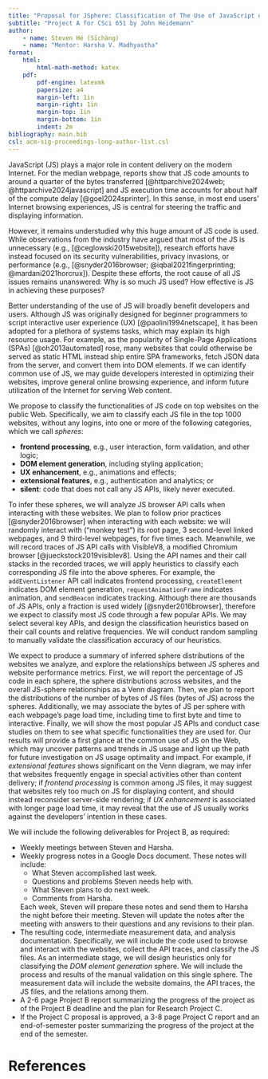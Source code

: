 ```yaml
---
title: "Proposal for JSphere: Classification of The Use of JavaScript on The Web"
subtitle: "Project A for CSci 651 by John Heidemann"
author:
    - name: Steven Hé (Sīchàng)
    - name: "Mentor: Harsha V. Madhyastha"
format:
    html:
        html-math-method: katex
    pdf:
        pdf-engine: latexmk
        papersize: a4
        margin-left: 1in
        margin-right: 1in
        margin-top: 1in
        margin-bottom: 1in
        indent: 2m
bibliography: main.bib
csl: acm-sig-proceedings-long-author-list.csl
---
```


JavaScript (JS) plays a major role in content delivery on the modern Internet.
For the median webpage, reports show that JS code amounts to
around a quarter of the bytes transferred [@httparchive2024web;
@httparchive2024javascript] and JS execution time accounts for about half of
the compute delay [@goel2024sprinter].
In this sense, in most end users' Internet browsing experiences,
JS is central for steering the traffic and displaying information.

<!--
1. How does your research "fit in"? (The competition, from NABC.) 1.
    why is it interesting research (to the field)? 2.
    why is it interesting for you (what will you learn)?3.
    what is relationship to other work (briefly, a few sentences or so,
    ideally with references to prior work or other projects)
-->
However, it remains understudied why this huge amount of JS code is used.
While observations from the industry have argued that most of
the JS is unnecessary (e.g., [@ceglowski2015website]),
research efforts have instead focused on its security vulnerabilities,
privacy invasions, or performance (e.g., [@snyder2016browser;
@iqbal2021fingerprinting; @mardani2021horcrux]).
Despite these efforts, the root cause of all JS issues remains unanswered:
Why is so much JS used? How effective is JS in achieving these purposes?

<!-- 1. What need will your research address? -->
Better understanding of the use of JS will broadly benefit developers and
users.
Although JS was originally designed for beginner programmers to
script interactive user experience (UX) [@paolini1994netscape],
it has been adopted for a plethora of systems tasks, which
may explain its high resource usage.
For example, as the popularity of Single-Page Applications (SPAs)
[@oh2013automated] rose, many websites that could otherwise be served as
static HTML instead ship entire SPA frameworks, fetch JSON data from
the server, and convert them into DOM elements.
If we can identify common use of JS, we may guide developers interested in
optimizing their websites, improve general online browsing experience, and
inform future utilization of the Internet for serving Web content.

<!-- 1. What research you plan to do (briefly, a paragraph or so).
    (What is approach, from NABC.) -->
We propose to classify the functionalities of JS code on top websites on
the public Web. Specifically, we aim to classify each JS file in
the top 1000 websites, without any logins, into one or more of
the following categories, which we call *spheres*:

- **frontend processing**, e.g., user interaction, form validation, and
    other logic;
- **DOM element generation**, including styling application;
- **UX enhancement**, e.g., animations and effects;
- **extensional features**, e.g., authentication and analytics; or
- **silent**: code that does not call any JS APIs, likely never executed.

To infer these spheres, we will analyze JS browser API calls when
interacting with these websites.
We plan to follow prior practices [@snyder2016browser] when interacting with
each website: we will randomly interact with ("monkey test") its root page,
3 second-level linked webpages, and 9 third-level webpages, for
five times each.
Meanwhile, we will record traces of JS API calls with VisibleV8,
a modified Chromium browser [@jueckstock2019visiblev8].
Using the API names and their call stacks in the recorded traces,
we will apply heuristics to
classify each corresponding JS file into the above spheres.
For example, the `addEventListener` API call indicates frontend processing,
`createElement` indicates DOM element generation, `requestAnimationFrame`
indicates animation, and `sendBeacon` indicates tracking.
Although there are thousands of JS APIs,
only a fraction is used widely [@snyder2016browser], therefore we expect to
classify most JS code through a few popular APIs.
We may select several key APIs, and
design the classification heuristics based on their call counts and
relative frequencies.
We will conduct random sampling to
manually validate the classification accuracy of our heuristics.

<!-- 1. What do you expect the results of your research to be?
    (What are the benfits, from NABC.) -->
We expect to produce a summary of inferred sphere distributions of
the websites we analyze, and explore the relationships between JS spheres and
website performance metrics.
First, we will report the percentage of JS code in each sphere,
the sphere distributions across websites, and
the overall JS-sphere relationships as a Venn diagram.
Then, we plan to report the distributions of the number of bytes of
JS files (bytes of JS) across the spheres.
Additionally, we may associate the bytes of JS per sphere with
each webpage's page load time, including time to first byte and time to
interactive.
Finally, we will show the most popular JS APIs and conduct case studies on
them to see what specific functionalities they are used for.
Our results will provide a first glance at the common use of JS on the Web,
which may uncover patterns and trends in JS usage and light up the path for
future investigation on JS usage optimality and impact.
For example, if *extensional features* shows significant on the Venn diagram,
we may infer that websites frequently engage in special activities other than
content delivery; if *frontend processing* is common among JS files,
it may suggest that websites rely too much on JS for displaying content, and
should instead reconsider server-side rendering; if
*UX enhancement* is associated with longer page load time, it may reveal that
the use of JS usually works against the developers' intention in these cases.

<!-- 1. what specific *deliverables* you will have for
    Project B.-->
We will include the following deliverables for Project B, as required:

- Weekly meetings between Steven and Harsha.
- Weekly progress notes in a Google Docs document. These notes will include:
    - What Steven accomplished last week.
    - Questions and problems Steven needs help with.
    - What Steven plans to do next week.
    - Comments from Harsha.

    Each week, Steven will prepare these notes and send them to
    Harsha the night before their meeting.
    Steven will update the notes after the meeting with answers to
    their questions and any revisions to their plan.
- The resulting code, intermediate measurement data, and
    analysis documentation.
    Specifically, we will include the code used to browse and interact with
    the websites, collect the API traces, and classify the JS files.
    As an intermediate stage, we will design heuristics only for
    classifying the *DOM element generation* sphere.
    We will include the process and results of the manual validation on
    this single sphere. The measurement data will include the website domains,
    <!-- page load time and bytes, -->
    the API traces, the JS files, and the relations among them.
- A 2-6 page Project B report summarizing the progress of the project as of
    the Project B deadline and the plan for Research Project C.
- If the Project C proposal is approved, a 3-8 page Project C report and
    an end-of-semester poster summarizing the progress of
    the project at the end of the semester.

# References
